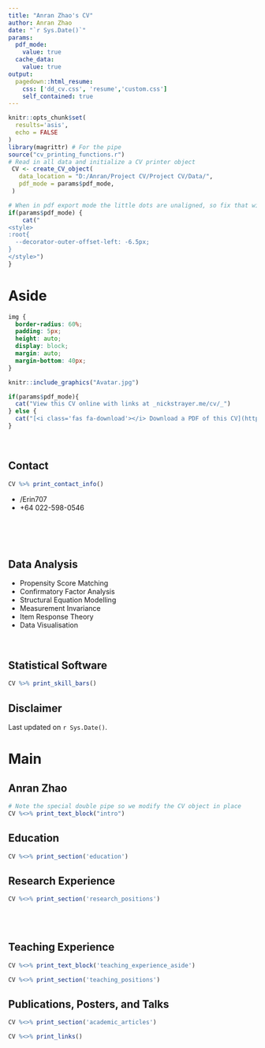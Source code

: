 ```yaml
---
title: "Anran Zhao's CV"
author: Anran Zhao
date: "`r Sys.Date()`"
params:
  pdf_mode:
    value: true
  cache_data:
    value: true
output:
  pagedown::html_resume:
    css: ['dd_cv.css', 'resume','custom.css']
    self_contained: true
---
```

```r
knitr::opts_chunk$set(
  results='asis', 
  echo = FALSE
)
library(magrittr) # For the pipe
source("cv_printing_functions.r")
# Read in all data and initialize a CV printer object
 CV <- create_CV_object(
   data_location = "D:/Anran/Project CV/Project CV/Data/",  
   pdf_mode = params$pdf_mode,
 )

```


```r
# When in pdf export mode the little dots are unaligned, so fix that with some conditional CSS.
if(params$pdf_mode) {
    cat("
<style>
:root{
  --decorator-outer-offset-left: -6.5px;
}
</style>")
}
```


Aside
================================================================================




```css
img {
  border-radius: 60%;
  padding: 5px;
  height: auto;
  display: block;
  margin: auto;
  margin-bottom: 40px;
}
```

```r
knitr::include_graphics("Avatar.jpg")
```



```r
if(params$pdf_mode){
  cat("View this CV online with links at _nickstrayer.me/cv/_")
} else {
  cat("[<i class='fas fa-download'></i> Download a PDF of this CV](https://github.com/nstrayer/cv/raw/master/strayer_cv.pdf)")
}
```


\

Contact {#contact}
--------------------------------------------------------------------------------

```r
CV %>% print_contact_info()
```
- <i class="fa fa-github"></i> /Erin707
- <i class="fa fa-phone"></i> +64 022-598-0546

\
\
\

Data Analysis {#skills}
--------------------------------------------------------------------------------

  - Propensity Score Matching 
  - Confirmatory Factor Analysis
  - Structural Equation Modelling
  - Measurement Invariance
  - Item Response Theory
  - Data Visualisation

\



Statistical Software {#skills}
--------------------------------------------------------------------------------

```r
CV %>% print_skill_bars()
```



Disclaimer {#disclaimer}
--------------------------------------------------------------------------------


Last updated on `r Sys.Date()`.



Main
================================================================================

Anran Zhao {#title}
--------------------------------------------------------------------------------

```r
# Note the special double pipe so we modify the CV object in place
CV %<>% print_text_block("intro") 
```



Education {data-icon=graduation-cap data-concise=true}
--------------------------------------------------------------------------------

```r
CV %<>% print_section('education')
```


Research Experience {data-icon=laptop}
--------------------------------------------------------------------------------

```r
CV %<>% print_section('research_positions')
```


<!-- These breaks just force a new page so section doesnt get cut off -->
<br>
<br>

Teaching Experience {data-icon=chalkboard-teacher}
--------------------------------------------------------------------------------

::: aside
```r
CV %<>% print_text_block('teaching_experience_aside')
```
:::

```r
CV %<>% print_section('teaching_positions')
```





Publications, Posters, and Talks {data-icon=book}
--------------------------------------------------------------------------------

```r
CV %<>% print_section('academic_articles')
```



```r
CV %<>% print_links()
```